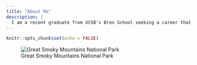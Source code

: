 ```yaml
---
title: "About Me"
description: |
  I am a recent graduate from UCSB's Bren School seeking a career that uses data to prioritize social impact through an environmental justice lens. As a SCUBA diver, outdoor educator, and longtime traveler, I am passionate about sustainable consumerism and combating climate change. My nontraditional path has afforded me the opportunity to work and volunteer in various pockets of the world before returning to UCSB to continue my academic career. During graduate school, I became captivated by the interdisciplinary field of environmental informatics and the value of scientific reproducibility and collaboration. My emerging interests include education within environmental data science and open science methods. A unifying theme to my research is addressing climate injustices by studying our constantly changing planet as we prepare for a wildly different future.
---
```


```r
knitr::opts_chunk$set(echo = FALSE)
```

![Great Smoky Mountains National Park](AV_photos/AV_photo_back.jpg)

